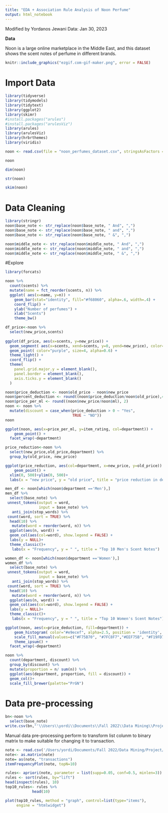 ```yaml
---
title: "EDA + Association Rule Analysis of Noon Perfume"
output: html_notebook
---
```

Modified by Yordanos Jewani
Data: Jan 30, 2023

**Data**

Noon is a large online marketplace in the Middle East, and this dataset shows the scent notes of perfume in different brands. 

```r
knitr::include_graphics("ezgif.com-gif-maker.png", error = FALSE)
```

# Import Data
```r
library(tidyverse)
library(tidymodels)
library(tidytext)
library(ggplot2)
library(skimr)
#install.packages("arules")
#install.packages("arulesViz")
library(arules)
library(arulesViz)
library(hrbrthemes)
library(viridis)
```


```r
noon <- read.csv(file = "noon_perfumes_dataset.csv", stringsAsFactors = FALSE)

noon
```
```r
dim(noon)
```


```r
str(noon)
```
```r

skim(noon)
```

# Data Cleaning
```r
library(stringr)
noon$base_note <- str_replace(noon$base_note, " And", ",")
noon$base_note <- str_replace(noon$base_note, " and", ",")
noon$base_note <- str_replace(noon$base_note, " &", ",")

noon$middle_note <- str_replace(noon$middle_note, " And", ",")
noon$middle_note <- str_replace(noon$middle_note, " and", ",")
noon$middle_note <- str_replace(noon$middle_note, " &", ",")
```

#Explore

```r
library(forcats)

noon %>% 
  count(scents) %>% 
  mutate(name = fct_reorder(scents, n)) %>%
  ggplot( aes(x=name, y=n)) +
    geom_bar(stat="identity", fill="#f68060", alpha=.6, width=.4) +
    coord_flip() +
    ylab("Number of perfumes") +
    xlab("Scents")
    theme_bw()
```
```r
df_price<-noon %>% 
  select(new_price,scents)
  
ggplot(df_price, aes(x=scents, y=new_price)) +
  geom_segment( aes(x=scents, xend=scents, y=0, yend=new_price), color="skyblue") +
  geom_point( color="purple", size=4, alpha=0.6) +
  theme_light() +
  coord_flip() +
  theme(
    panel.grid.major.y = element_blank(),
    panel.border = element_blank(),
    axis.ticks.y = element_blank()
  )
```
```r
noon$price_deduction <- noon$old_price - noon$new_price
noon$percent_deduction <- round((noon$price_deduction/noon$old_price),4) * 100
noon$price_per_ml <- round((noon$new_price/noon$ml), 2)
noon <- noon %>% 
  mutate(discount = case_when(price_deduction > 0 ~ "Yes", 
                              TRUE ~ "NO"))
noon
```
```r
ggplot(noon, aes(x=price_per_ml, y=item_rating, col=department)) + 
    geom_point() +
  facet_wrap(~department)

```

```r
price_reduction<-noon %>% 
  select(new_price,old_price,department) %>% 
  group_by(old_price, new_price)

ggplot(price_reduction, aes(col=department, x=new_price, y=old_price)) + 
    geom_point() +
  xlim(0, 500)+ylim(0, 500)+
  labs(x = "new price", y = "old price", title = "price reduction in deparment") 
```


```r
men_df <- noon[which(noon$department =='Men'),]
men_df %>%
  select(base_note) %>% 
 unnest_tokens(output = word, 
               input = base_note) %>% 
   anti_join(stop_words) %>% 
 count(word, sort = TRUE) %>% 
  head(10) %>% 
   mutate(word = reorder(word, n)) %>%
  ggplot(aes(n, word)) +
  geom_col(aes(col=word), show.legend = FALSE) +
  labs(y = NULL)+
  theme_classic()+
   labs(x = "Frequency", y = " ", title = "Top 10 Men's Scent Notes") 
```
```r
women_df <- noon[which(noon$department =='Women'),]
women_df %>%
  select(base_note) %>% 
 unnest_tokens(output = word, 
               input = base_note) %>% 
   anti_join(stop_words) %>% 
 count(word, sort = TRUE) %>% 
  head(10) %>% 
   mutate(word = reorder(word, n)) %>%
  ggplot(aes(n, word)) +
  geom_col(aes(col=word), show.legend = FALSE) +
  labs(y = NULL)+
  theme_classic()+
   labs(x = "Frequency", y = " ", title = "Top 10 Women's Scent Notes") 
```

```r

ggplot(noon, aes(x=price_deduction, fill=department)) +
    geom_histogram( color="#e9ecef", alpha=2.5, position = 'identity', bins = 15) +
    scale_fill_manual(values=c("#F75B70", "#7FC8F7","#EEF75B", "#F19FD7")) +
    theme_ipsum() +
  facet_wrap(~department)

```

```r
noon %>%
  count(department, discount) %>% 
  group_by(discount) %>% 
  mutate(proportion = n/ sum(n)) %>% 
  ggplot(aes(department, proportion, fill = discount)) +
  geom_col()+
  scale_fill_brewer(palette="PrGN")
```
# Data pre-processing

```r
bn<-noon %>% 
  select(base_note)
write.csv(bn,"'\\Users\\yordi\\Documents\\Fall 2022\\Data Mining\\Project\\bnn.csv", row.names = FALSE)
```

Manual data pre-processing perform to transform list colunm to binary matrix to make suitable for changing it to transaction.

```r
note <- read.csv('/Users/yordi/Documents/Fall 2022/Data Mining/Project/bnote.csv')
note<- as.matrix(note)
note= as(note, "transactions")
itemFrequencyPlot(note, topN=10)
```

```r
rules<- apriori(note, parameter = list(supp=0.05, conf=0.5, minlen=3))
rules <- sort(rules, by="lift")
head(inspect(rules), 10)
top10_rules<- rules %>% 
            head(10)
```
```r
plot(top10_rules, method = "graph", control=list(type="items"),
     engine = "htmlwidget")

```
